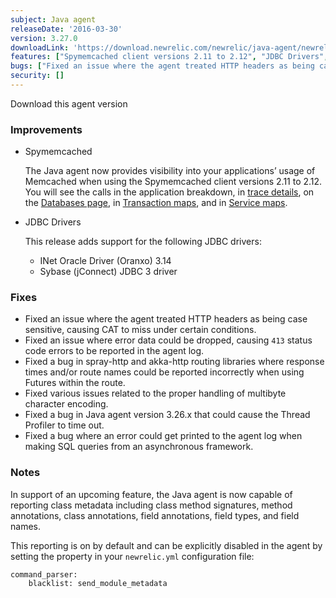 ```yaml
---
subject: Java agent
releaseDate: '2016-03-30'
version: 3.27.0
downloadLink: 'https://download.newrelic.com/newrelic/java-agent/newrelic-agent/3.27.0/'
features: ["Spymemcached client versions 2.11 to 2.12", "JDBC Drivers", "Added command_parser config"]
bugs: ["Fixed an issue where the agent treated HTTP headers as being case sensitive", "Fixed an issue where error data could be dropped", "Fixed a bug in spray-http and akka-http routing libraries", "Fixed various issues related to the proper handling of multibyte character encoding", "Fixed a bug that could cause the Thread Profiler to time out", "Fixed a bug when making SQL queries from an asynchronous framework"]
security: []
---
```

<ButtonGroup>
  <ButtonLink
    role="button"
    to="https://download.newrelic.com/newrelic/java-agent/newrelic-agent/3.27.0/"
    variant="primary"
  >
    Download this agent version
  </ButtonLink>
</ButtonGroup>

### Improvements

* Spymemcached

  The Java agent now provides visibility into your applications’ usage of Memcached when using the Spymemcached client versions 2.11 to 2.12. You will see the calls in the application breakdown, in [trace details](/docs/apm/transactions/transaction-traces/transaction-trace-details), on the [Databases page](/docs/apm/applications-menu/monitoring/databases-slow-queries-page), in [Transaction maps](/docs/apm/applications-menu/features/viewing-transaction-map), and in [Service maps](/docs/data-analysis/user-interface-functions/view-your-data/service-maps-visualize-monitor-apps-entire-architecture).
* JDBC Drivers

  This release adds support for the following JDBC drivers:

  * INet Oracle Driver (Oranxo) 3.14
  * Sybase (jConnect) JDBC 3 driver

### Fixes

* Fixed an issue where the agent treated HTTP headers as being case sensitive, causing CAT to miss under certain conditions.
* Fixed an issue where error data could be dropped, causing `413` status code errors to be reported in the agent log.
* Fixed a bug in spray-http and akka-http routing libraries where response times and/or route names could be reported incorrectly when using Futures within the route.
* Fixed various issues related to the proper handling of multibyte character encoding.
* Fixed a bug in Java agent version 3.26.x that could cause the Thread Profiler to time out.
* Fixed a bug where an error could get printed to the agent log when making SQL queries from an asynchronous framework.

### Notes

In support of an upcoming feature, the Java agent is now capable of reporting class metadata including class method signatures, method annotations, class annotations, field annotations, field types, and field names.

This reporting is on by default and can be explicitly disabled in the agent by setting the property in your `newrelic.yml` configuration file:

```
command_parser:
    blacklist: send_module_metadata
```
